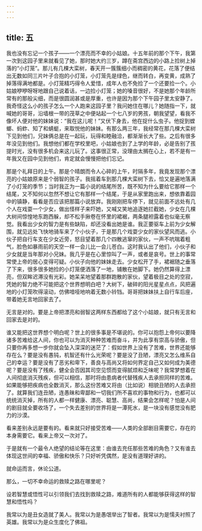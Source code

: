 ```yaml
---
---
---
```

title: 五
---




我也没有忘记一个孩子——一个漂亮而不幸的小姑娘。十五年前的那个下午，我第一次到这园子里来就看见了她，那时她大约三岁，蹲在斋宫西边的小路上捡树上掉落的“小灯笼”。那儿有几棵大栾树，春天开一簇簇细小而稠密的黄花，花落了便结出无数如同三片叶子合抱的小灯笼，小灯笼先是绿色，继而转白，再变黄，成熟了掉落得满地都是。小灯笼精巧得令人爱惜，成年人也不免捡了一个还要捡一个。小姑娘咿咿呀呀地跟自己说着话，一边捡小灯笼；她的嗓音很好，不是她那个年龄所常有的那般尖细，而是很圆润甚或是厚重，也许是因为那个下午园子里太安静了。我奇怪这么小的孩子怎么一个人跑来这园子里？我问她住在哪儿？她随指一下，就喊她的哥哥，沿墙根一带的茂草之中便站起一个七八岁的男孩，朝我望望，看我不像坏人便对他的妹妹说：“我在这儿呢！”又伏下身去，他在捉什么虫子。他捉到螳螂、蚂蚱、知了和蜻蜓，来取悦他的妹妹。有那么两三年，我经常在那几棵大栾树下见到他们，兄妹俩总是在一起玩，玩得和睦融洽，都渐渐长大了些。之后有很多年没见到他们。我想他们都在学校里吧，小姑娘也到了上学的年龄，必是告别了孩提时光，没有很多机会来这儿玩了。这事很正常，没理由太搁在心上，若不是有一年我又在园中见到他们，肯定就会慢慢把他们忘记。



那是个礼拜日的上午。那是个晴朗而令人心碎的上午，时隔多年，我竟发现那个漂亮的小姑娘原来是个弱智的孩子。我摇着车到那几棵大栾树下去，恰又是遍地落满了小灯笼的季节；当时我正为一篇小说的结尾所苦，既不知为什么要给它那样一个结尾，又不知何以忽然不想让它有那样一个结尾，于是从家里跑出来，想依靠着园中的镇静，看看是否应该把那篇小说放弃。我刚刚把车停下，就见前面不远处有几个人在戏耍一个少女，做出怪样子来吓她，又喊又笑地追逐她拦截她，少女在几棵大树间惊惶地东跑西躲，却不松手揪卷在怀里的裙裾，两条腿袒露着也似毫无察觉。我看出少女的智力是有些缺陷，却还没看出她是谁。我正要驱车上前为少女解围，就见远处飞快地骑车来了个小伙子，于是那几个戏耍少女的家伙望风而逃。小伙子把自行车支在少女近旁，怒目望着那几个四散逃窜的家伙，一声不吭喘着粗气，脸色如暴雨前的天空一样一会儿比一会儿苍白。这时我认出了他们，小伙子和少女就是当年那对小兄妹。我几乎是在心里惊叫了一声，或者是哀号。世上的事常常使上帝的居心变得可疑。小伙子向他的妹妹走去。少女松开了手，裙裾随之垂落了下来，很多很多她捡的小灯笼便洒落了一地，铺散在她脚下。她仍然算得上漂亮，但双眸迟滞没有光彩。她呆呆地望着那群跑散的家伙，望着极目之处的空寂，凭她的智力绝不可能把这个世界想明白吧？大树下，破碎的阳光星星点点，风把遍地的小灯笼吹得滚动，仿佛喑哑地响着无数小铃铛。哥哥把妹妹扶上自行车后座，带着她无言地回家去了。

无言是对的。要是上帝把漂亮和弱智这两样东西都给了这个小姑娘，就只有无言和回家去是对的。

谁又能把这世界想个明白呢？世上的很多事是不堪说的。你可以抱怨上帝何以要降诸多苦难给这人间，你也可以为消灭种种苦难而奋斗，并为此享有崇高与骄傲，但只要你再多想一步你就会坠入深深的迷茫了：假如世界上没有了苦难，世界还能够存在么？要是没有愚钝，机智还有什么光荣呢？要是没了丑陋，漂亮又怎么维系自己的幸运？要是没有了恶劣和卑下，善良与高尚又将如何界定自己又如何成为美德呢？要是没有了残疾，健全会否因其司空见惯而变得腻烦和乏味呢？我常梦想着在人间彻底消灭残疾，但可以相信，那时将由患病者代替残疾人去承担同样的苦难。如果能够把疾病也全数消灭，那么这份苦难又将由（比如说）相貌丑陋的人去承担了。就算我们连丑陋，连愚昧和卑鄙和一切我们所不喜欢的事物和行为，也都可以统统消灭掉，所有的人都一样健康、漂亮、聪慧、高尚，结果会怎样呢？怕是人间的剧目就全要收场了，一个失去差别的世界将是一潭死水，是一块没有感觉没有肥力的沙漠。

看来差别永远是要有的。看来就只好接受苦难——人类的全部剧目需要它，存在的本身需要它。看来上帝又一次对了。

于是就有一个最令人绝望的结论等在这里：由谁去充任那些苦难的角色？又有谁去体现这世间的幸福、骄傲和快乐？只好听凭偶然，是没有道理好讲的。

就命运而言，休论公道。

那么，一切不幸命运的救赎之路在哪里呢？

设若智慧或悟性可以引领我们去找到救赎之路，难道所有的人都能够获得这样的智慧和悟性吗？

我常以为是丑女造就了美人。我常以为是愚氓举出了智者。我常以为是懦夫衬照了英雄。我常以为是众生度化了佛祖。

